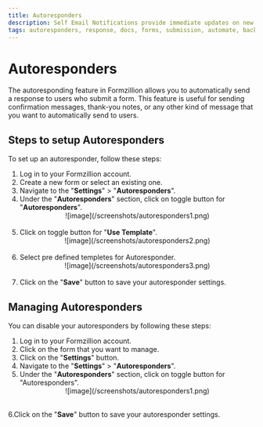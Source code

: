```yaml
---
title: Autoresponders
description: Self Email Notifications provide immediate updates on new submissions, while Autoresponders serve as auto-responses to the form submitter.
tags: autoresponders, response, docs, forms, submission, automate, backend, opensource, integrations, formzillion
---
```


# Autoresponders

The autoresponding feature in Formzillion allows you to automatically send a response to users who submit a form. This feature is useful for sending confirmation messages, thank-you notes, or any other kind of message that you want to automatically send to users.

## Steps to setup Autoresponders

To set up an autoresponder, follow these steps:

1. Log in to your Formzillion account.
2. Create a new form or select an existing one.
3. Navigate to the "**Settings**" > "**Autoresponders**".
4. Under the "**Autoresponders**" section, click on toggle button for "**Autoresponders**".
   <br />
   <center>![image](/screenshots/autoresponders1.png)</center>
   <br />
5. Click on toggle button for "**Use Template**".
   <br />
   <center>![image](/screenshots/autoresponders2.png)</center>
   <br />
6. Select pre defined templetes for Autoresponder.
   <br />
   <center>![image](/screenshots/autoresponders3.png)</center>
   <br />
7. Click on the "**Save**" button to save your autoresponder settings.

## Managing Autoresponders

You can disable your autoresponders by following these steps:

1. Log in to your Formzillion account.
2. Click on the form that you want to manage.
3. Click on the "**Settings**" button.
4. Navigate to the "**Settings**" > "**Autoresponders**".
5. Under the "**Autoresponders**" section, click on toggle button for "Autoresponders".
   <br />
   <center>![image](/screenshots/autoresponders1.png)</center>
   <br />

6.Click on the "**Save**" button to save your autoresponder settings.
